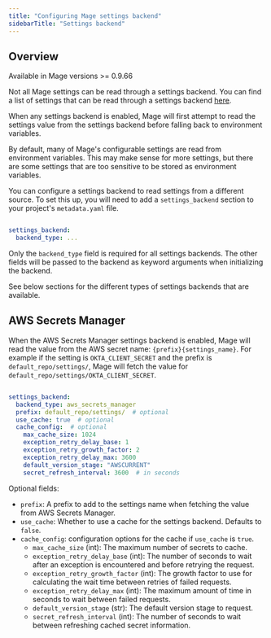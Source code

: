 ```yaml
---
title: "Configuring Mage settings backend"
sidebarTitle: "Settings backend"
---
```


## Overview

<Note>

Available in Mage versions >= 0.9.66

Not all Mage settings can be read through a settings backend. You can find a list of settings
that can be read through a settings backend [here](https://github.com/mage-ai/mage-ai/blob/master/mage_ai/settings/keys/__init__.py).

When any settings backend is enabled, Mage will first attempt to read the settings value
from the settings backend before falling back to environment variables.

</Note>

By default, many of Mage's configurable settings are read from environment variables. This may make sense
for more settings, but there are some settings that are too sensitive to be stored as environment
variables. 

You can configure a settings backend to read settings from a different source. To set this up, you will
need to add a `settings_backend` section to your project's `metadata.yaml` file.

```yaml

settings_backend:
  backend_type: ...

```

Only the `backend_type` field is required for all settings backends. The other fields will be passed
to the backend as keyword arguments when initializing the backend.

See below sections for the different types of settings backends that are available.

## AWS Secrets Manager

When the AWS Secrets Manager settings backend is enabled, Mage will read the value from the 
AWS secret name: `{prefix}{settings_name}`. For example if the setting is `OKTA_CLIENT_SECRET`
and the prefix is `default_repo/settings/`, Mage will fetch the value for `default_repo/settings/OKTA_CLIENT_SECRET`.

```yaml

settings_backend:
  backend_type: aws_secrets_manager
  prefix: default_repo/settings/  # optional
  use_cache: true  # optional
  cache_config:  # optional
    max_cache_size: 1024
    exception_retry_delay_base: 1
    exception_retry_growth_factor: 2
    exception_retry_delay_max: 3600
    default_version_stage: "AWSCURRENT"
    secret_refresh_interval: 3600  # in seconds

```

Optional fields:
* `prefix`: A prefix to add to the settings name when fetching the value from AWS Secrets Manager.
* `use_cache`: Whether to use a cache for the settings backend. Defaults to `false`.
* `cache_config`: configuration options for the cache if `use_cache` is `true`.
  * `max_cache_size` (int): The maximum number of secrets to cache.
  * `exception_retry_delay_base` (int): The number of seconds to wait after an exception is encountered and before retrying the request.
  * `exception_retry_growth_factor` (int): The growth factor to use for calculating the wait time between retries of failed requests.
  * `exception_retry_delay_max` (int): The maximum amount of time in seconds to wait between failed requests.
  * `default_version_stage` (str): The default version stage to request.
  * `secret_refresh_interval` (int): The number of seconds to wait between refreshing cached secret information.
